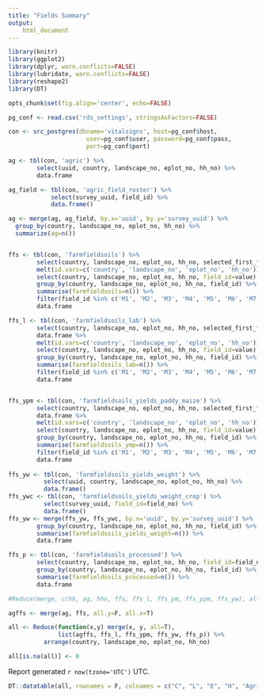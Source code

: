 ```yaml
---
title: "Fields Summary"
output:
    html_document
---
```


``` r
library(knitr)
library(ggplot2)
library(dplyr, warn.conflicts=FALSE)
library(lubridate, warn.conflicts=FALSE)
library(reshape2)
library(DT)

opts_chunk$set(fig.align='center', echo=FALSE)

pg_conf <- read.csv('rds_settings', stringsAsFactors=FALSE)

con <- src_postgres(dbname='vitalsigns', host=pg_conf$host,
                      user=pg_conf$user, password=pg_conf$pass,
                      port=pg_conf$port)

ag <- tbl(con, 'agric') %>%
        select(uuid, country, landscape_no, eplot_no, hh_no) %>%
        data.frame

ag_field <- tbl(con, 'agric_field_roster') %>%
            select(survey_uuid, field_id) %>%
            data.frame()

ag <- merge(ag, ag_field, by.x='uuid', by.y='survey_uuid') %>%
  group_by(country, landscape_no, eplot_no, hh_no) %>%
  summarize(ag=n())


ffs <- tbl(con, 'farmfieldsoils') %>%
        select(country, landscape_no, eplot_no, hh_no, selected_first_field, selected_second_field, selected_first_field_other, selected_second_field_other) %>% data.frame %>%
        melt(id.vars=c('country', 'landscape_no', 'eplot_no', 'hh_no')) %>%
        select(country, landscape_no, eplot_no, hh_no, field_id=value) %>%
        group_by(country, landscape_no, eplot_no, hh_no, field_id) %>%
        summarise(farmfieldsoils=n()) %>%
        filter(field_id %in% c('M1', 'M2', 'M3', 'M4', 'M5', 'M6', 'M7', 'M8')) %>%
        data.frame

ffs_l <- tbl(con, 'farmfieldsoils_lab') %>%
        select(country, landscape_no, eplot_no, hh_no, selected_first_field, selected_second_field) %>%
        data.frame %>%
        melt(id.vars=c('country', 'landscape_no', 'eplot_no', 'hh_no')) %>%
        select(country, landscape_no, eplot_no, hh_no, field_id=value) %>%
        group_by(country, landscape_no, eplot_no, hh_no, field_id) %>%
        summarise(farmfieldsoils_lab=n()) %>%
        filter(field_id %in% c('M1', 'M2', 'M3', 'M4', 'M5', 'M6', 'M7', 'M8')) %>%
        data.frame


ffs_ypm <- tbl(con, 'farmfieldsoils_yields_paddy_maize') %>%
        select(country, landscape_no, eplot_no, hh_no, selected_first_field, selected_second_field) %>%
        data.frame %>%
        melt(id.vars=c('country', 'landscape_no', 'eplot_no', 'hh_no')) %>%
        select(country, landscape_no, eplot_no, hh_no, field_id=value) %>%
        group_by(country, landscape_no, eplot_no, hh_no, field_id) %>%
        summarise(farmfieldsoils_ymp=n()) %>%
        filter(field_id %in% c('M1', 'M2', 'M3', 'M4', 'M5', 'M6', 'M7', 'M8')) %>%
        data.frame
        
ffs_yw <- tbl(con, 'farmfieldsoils_yields_weight') %>%
          select(uuid, country, landscape_no, eplot_no, hh_no) %>% 
          data.frame()
ffs_ywc <- tbl(con, 'farmfieldsoils_yields_weight_crop') %>%
          select(survey_uuid, field_id=field_no) %>%
          data.frame()
ffs_yw <- merge(ffs_yw, ffs_ywc, by.x='uuid', by.y='survey_uuid') %>%
        group_by(country, landscape_no, eplot_no, hh_no, field_id) %>% 
        summarise(farmfieldsoils_yields_weight=n()) %>%
        data.frame

ffs_p <- tbl(con, 'farmfieldsoils_processed') %>%
        select(country, landscape_no, eplot_no, hh_no, field_id=field_no) %>%
        group_by(country, landscape_no, eplot_no, hh_no, field_id) %>% 
        summarise(farmfieldsoils_processed=n()) %>%
        data.frame

#Reduce(merge, c(hh, ag, hhv, ffs, ffs_l, ffs_ym, ffs_ypm, ffs_yw), all=T)

agffs <- merge(ag, ffs, all.y=F, all.x=T)

all <- Reduce(function(x,y) merge(x, y, all=T),
              list(agffs, ffs_l, ffs_ypm, ffs_yw, ffs_p)) %>%
          arrange(country, landscape_no, eplot_no, hh_no)

all[is.na(all)] <- 0
```


Report generated `r now(tzone='UTC')` UTC.

```r
DT::datatable(all, rownames = F, colnames = c("C", "L", "E", "H", "Agric", "FFS", "FFS Lab", "Yields Paddy-Maize", "Yields Weight", "Processed Soils"))
```
